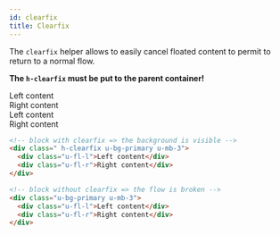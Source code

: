 ```yaml
---
id: clearfix
title: Clearfix
---
```



The `clearfix` helper allows to easily cancel floated content to permit to
return to a normal flow.

**The `h-clearfix` must be put to the parent container!**

<Example>
  <div className="h-clearfix u-bg-primary u-mb-3">
    <div className="u-fl-l">Left content</div>
    <div className="u-fl-r">Right content</div>
  </div>
  <div className="u-bg-primary u-mb-3">
    <div className="u-fl-l">Left content</div>
    <div className="u-fl-r">Right content</div>
  </div>
</Example>

```html
<!-- block with clearfix => the background is visible -->
<div class=" h-clearfix u-bg-primary u-mb-3">
  <div class="u-fl-l">Left content</div>
  <div class="u-fl-r">Right content</div>
</div>

<!-- block without clearfix => the flow is broken -->
<div class="u-bg-primary u-mb-3">
  <div class="u-fl-l">Left content</div>
  <div class="u-fl-r">Right content</div>
</div>
```
